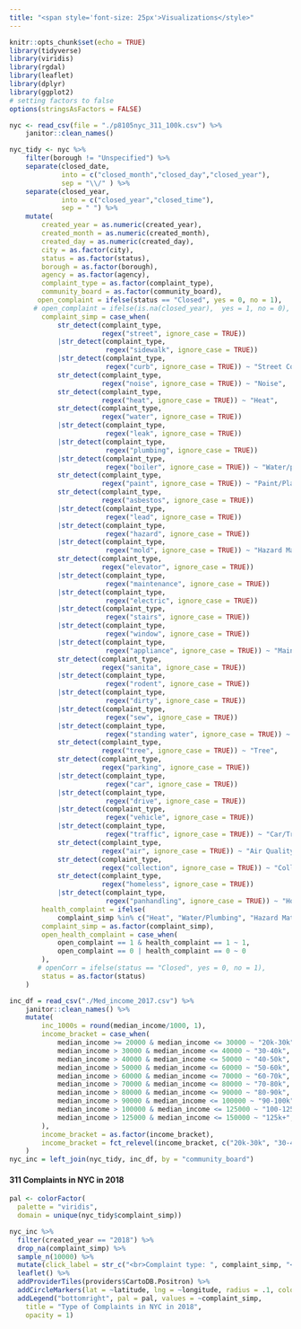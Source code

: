 ```yaml
---
title: "<span style='font-size: 25px'>Visualizations</style>"
---
```



```r
knitr::opts_chunk$set(echo = TRUE)
library(tidyverse)
library(viridis)
library(rgdal)
library(leaflet)
library(dplyr)
library(ggplot2)
# setting factors to false
options(stringsAsFactors = FALSE)
```


```r
nyc <- read_csv(file = "./p8105nyc_311_100k.csv") %>% 
    janitor::clean_names()

nyc_tidy <- nyc %>% 
    filter(borough != "Unspecified") %>% 
    separate(closed_date, 
             into = c("closed_month","closed_day","closed_year"), 
             sep = "\\/" ) %>%
    separate(closed_year, 
             into = c("closed_year","closed_time"), 
             sep = " ") %>% 
    mutate(
        created_year = as.numeric(created_year),
        created_month = as.numeric(created_month),
        created_day = as.numeric(created_day),
        city = as.factor(city),
        status = as.factor(status),
        borough = as.factor(borough),
        agency = as.factor(agency),
        complaint_type = as.factor(complaint_type),
        community_board = as.factor(community_board),
       open_complaint = ifelse(status == "Closed", yes = 0, no = 1),
      # open_complaint = ifelse(is.na(closed_year),  yes = 1, no = 0),
        complaint_simp = case_when(
            str_detect(complaint_type, 
                       regex("street", ignore_case = TRUE))
            |str_detect(complaint_type, 
                        regex("sidewalk", ignore_case = TRUE))
            |str_detect(complaint_type, 
                        regex("curb", ignore_case = TRUE)) ~ "Street Condition",
            str_detect(complaint_type, 
                       regex("noise", ignore_case = TRUE)) ~ "Noise",
            str_detect(complaint_type, 
                       regex("heat", ignore_case = TRUE)) ~ "Heat",
            str_detect(complaint_type, 
                       regex("water", ignore_case = TRUE))
            |str_detect(complaint_type, 
                        regex("leak", ignore_case = TRUE))
            |str_detect(complaint_type, 
                        regex("plumbing", ignore_case = TRUE))
            |str_detect(complaint_type, 
                        regex("boiler", ignore_case = TRUE)) ~ "Water/plumbing",
            str_detect(complaint_type, 
                       regex("paint", ignore_case = TRUE)) ~ "Paint/Plaster",
            str_detect(complaint_type, 
                       regex("asbestos", ignore_case = TRUE))
            |str_detect(complaint_type, 
                        regex("lead", ignore_case = TRUE))
            |str_detect(complaint_type, 
                        regex("hazard", ignore_case = TRUE))
            |str_detect(complaint_type, 
                        regex("mold", ignore_case = TRUE)) ~ "Hazard Material",
            str_detect(complaint_type, 
                       regex("elevator", ignore_case = TRUE)) 
            |str_detect(complaint_type, 
                        regex("maintenance", ignore_case = TRUE))
            |str_detect(complaint_type, 
                        regex("electric", ignore_case = TRUE))
            |str_detect(complaint_type, 
                        regex("stairs", ignore_case = TRUE))
            |str_detect(complaint_type, 
                        regex("window", ignore_case = TRUE)) 
            |str_detect(complaint_type, 
                        regex("appliance", ignore_case = TRUE)) ~ "Maintenance",
            str_detect(complaint_type, 
                       regex("sanita", ignore_case = TRUE))
            |str_detect(complaint_type, 
                        regex("rodent", ignore_case = TRUE))
            |str_detect(complaint_type, 
                        regex("dirty", ignore_case = TRUE))
            |str_detect(complaint_type, 
                        regex("sew", ignore_case = TRUE))
            |str_detect(complaint_type, 
                        regex("standing water", ignore_case = TRUE)) ~ "Sanitation",
            str_detect(complaint_type, 
                       regex("tree", ignore_case = TRUE)) ~ "Tree",
            str_detect(complaint_type, 
                       regex("parking", ignore_case = TRUE))
            |str_detect(complaint_type, 
                        regex("car", ignore_case = TRUE))
            |str_detect(complaint_type, 
                        regex("drive", ignore_case = TRUE))
            |str_detect(complaint_type,  
                        regex("vehicle", ignore_case = TRUE))
            |str_detect(complaint_type,  
                        regex("traffic", ignore_case = TRUE)) ~ "Car/Traffic",
            str_detect(complaint_type, 
                       regex("air", ignore_case = TRUE)) ~ "Air Quality",
            str_detect(complaint_type, 
                       regex("collection", ignore_case = TRUE)) ~ "Collection",
            str_detect(complaint_type, 
                       regex("homeless", ignore_case = TRUE))
            |str_detect(complaint_type, 
                        regex("panhandling", ignore_case = TRUE)) ~ "Homeless"),
        health_complaint = ifelse(
            complaint_simp %in% c("Heat", "Water/Plumbing", "Hazard Material", "Sanitation", "Air Quality"), yes = 1, no = 0),
        complaint_simp = as.factor(complaint_simp),
        open_health_complaint = case_when(
            open_complaint == 1 & health_complaint == 1 ~ 1,
            open_complaint == 0 | health_complaint == 0 ~ 0
        ),
       # openCorr = ifelse(status == "Closed", yes = 0, no = 1),
        status = as.factor(status)
    )
```


```r
inc_df = read_csv("./Med_income_2017.csv") %>% 
    janitor::clean_names() %>% 
    mutate(
        inc_1000s = round(median_income/1000, 1),
        income_bracket = case_when(
            median_income >= 20000 & median_income <= 30000 ~ "20k-30k",
            median_income > 30000 & median_income <= 40000 ~ "30-40k",
            median_income > 40000 & median_income <= 50000 ~ "40-50k",
            median_income > 50000 & median_income <= 60000 ~ "50-60k",
            median_income > 60000 & median_income <= 70000 ~ "60-70k",
            median_income > 70000 & median_income <= 80000 ~ "70-80k",
            median_income > 80000 & median_income <= 90000 ~ "80-90k",
            median_income > 90000 & median_income <= 100000 ~ "90-100k",
            median_income > 100000 & median_income <= 125000 ~ "100-125k",
            median_income > 125000 & median_income <= 150000 ~ "125k+",
        ),
        income_bracket = as.factor(income_bracket),
        income_bracket = fct_relevel(income_bracket, c("20k-30k", "30-40k", "40-50k", "50-60k", "60-70k", "70-80k", "80-90k", "90-100k", "100-125k", "125k+"))
    )
nyc_inc = left_join(nyc_tidy, inc_df, by = "community_board")
```

#### 311 Complaints in NYC in 2018 

```r
pal <- colorFactor(
  palette = "viridis",
  domain = unique(nyc_tidy$complaint_simp))

nyc_inc %>% 
  filter(created_year == "2018") %>%
  drop_na(complaint_simp) %>% 
  sample_n(10000) %>% 
  mutate(click_label = str_c("<br>Complaint type: ", complaint_simp, "<br>Neighborhood: ", area_name, "<br>Income: $", median_income, "<br>Status: ", status)) %>%
  leaflet() %>% 
  addProviderTiles(providers$CartoDB.Positron) %>% 
  addCircleMarkers(lat = ~latitude, lng = ~longitude, radius = .1, color = ~pal(complaint_simp), popup = ~click_label) %>% 
  addLegend("bottomright", pal = pal, values = ~complaint_simp,
    title = "Type of Complaints in NYC in 2018",
    opacity = 1)
```
